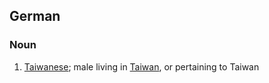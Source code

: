 {{also|taiwaner}}
==German==

===Noun===
{{de-noun-m|genitive=Taiwaners|plural=Taiwaner}}

# [[Taiwanese]]; male living in [[Taiwan]], or pertaining to Taiwan